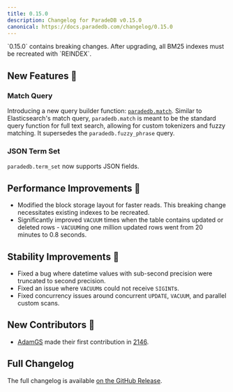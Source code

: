 ```yaml
---
title: 0.15.0
description: Changelog for ParadeDB v0.15.0
canonical: https://docs.paradedb.com/changelog/0.15.0
---
```


<Note>
  `0.15.0` contains breaking changes. After upgrading, all BM25 indexes must be
  recreated with `REINDEX`.
</Note>

## New Features 🎉

### Match Query

Introducing a new query builder function: [`paradedb.match`](/documentation/advanced/full-text/match). Similar to Elasticsearch's match query,
`paradedb.match` is meant to be the standard query function for full text search, allowing for
custom tokenizers and fuzzy matching. It supersedes the `paradedb.fuzzy_phrase` query.

### JSON Term Set

`paradedb.term_set` now supports JSON fields.

## Performance Improvements 🚀

- Modified the block storage layout for faster reads. This breaking change necessitates existing indexes to be
  recreated.
- Significantly improved `VACUUM` times when the table contains updated or deleted rows - `VACUUM`ing one million
  updated rows went from 20 minutes to 0.8 seconds.

## Stability Improvements 💪

- Fixed a bug where datetime values with sub-second precision were truncated to second precision.
- Fixed an issue where `VACUUM`s could not receive `SIGINT`s.
- Fixed concurrency issues around concurrent `UPDATE`, `VACUUM`, and parallel custom scans.

## New Contributors 👋

- [AdamGS](https://github.com/AdamGS) made their first contribution in [2146](https://github.com/paradedb/paradedb/pull/2146).

## Full Changelog

The full changelog is available [on the GitHub Release](https://github.com/paradedb/paradedb/releases/tag/v0.15.0).
